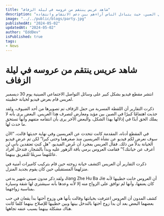 ```yaml
---
title: "شاهد عريس ينتقم من عروسه في ليلة الزفاف"
description: "عريس ينتقم من عروسه بعد اكتشاف خيانتها في حفل زفافهما، يثير الجدل في الصين، حيث يتبادل الناس آراءهم بين دعم الانتقام وانتقاده."
image: "../../public/blogs/party.jpg"
publishedAt: "2024-05-02"
updatedAt: "2024-05-02"
author: "EddDev"
isPublished: true
tags:
- News
---
```


# شاهد عريس ينتقم من عروسه في ليلة الزفاف

انتشر مقطع فيديو بشكل كبير على وسائل التواصل الاجتماعي الصينية يوم 30 ديسمبر لعريس قام بعرض فيديو لخيانة خطيبته.

ذكرت التقارير أن اللقطة المسربة من حفل الزفاف تم تصويرها من أحد الضيوف، ولقد جذبت اهتمامًا كبيرًا في الصين بين مؤيد ومعارض لتصرف هذا العريس. البعض يرى بأنه لا يملك الحق أبدًا في إذلالها بهذا الشكل، والبعض الآخر يرى بأن انتقامه متفهم وأنها تستحق ما حدث لها.

في المقطع أدناه، المقدمة كانت تتحدث عن العريسين وفي نهاية حديثها قالت، “الآن سوف نعرض لكم فيديو عن نشأة العريسين منذ صغرهما وحتى كبرا” لكن تم عرض فيديو الخيانة بدلاً من ذلك. فقال العريس بمجرد أن عُرض الفيديو، “هل كنتِ تعتقدين بأني لن أعرف عن خيانتك؟” فقامت العروس برمي باقة الزهور عليه وبدأ بالشجار، فتدخل أفراد عائلتهما سريعًا للتفريق بينهما.

ذكرت التقارير أن العريس اكتشف خيانة زوجته حين قام بتركيب كاميرات أمنية في منزلهما المستقبلي حين كان يقوم بجديد المنزل.

ولقد ذكر مدون صيني شهير يدعى Jiang Zhe Hu Ba Jie أن العروس خانت خطيبها لأنه كان يعنفها، وأنها لم توافق على الزواج منه إلا لأنه وعدها بأنه سيشتري لها شقة وسيارة بمناسبة زواجهما.

كشف المدون أن العروس اعترفت بخيانتها وقالت بأنها هي وزوج أختها بدأ يقعان في حب بعضهما البعض بعد أن بدأ زوج أختها بالتدخل بينها وبين خطيبها للإصلاح بينهما كلما كانت هناك مشكلة بينهما بسبب عنفه تجاهها.
